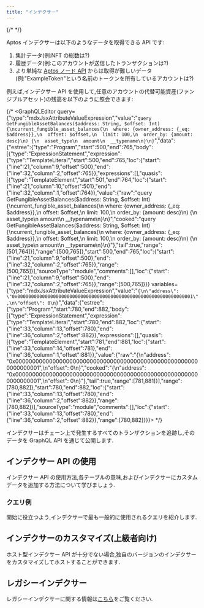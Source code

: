 ```yaml
---
title: "インデクサー"
---
```


{/* <IndexerBetaNotice></IndexerBetaNotice> */}

Aptos インデクサーは以下のようなデータを取得できる API です:

1. 集計データ(例:NFT の総数は?)
2. 履歴データ(例:このアカウントが送信したトランザクションは?)
3. より単純な [Aptos ノード API](/ja/build/apis/fullnode-rest-api) からは取得が難しいデータ(例:"ExampleToken"という名前のトークンを所有しているアカウントは?)


例えば,インデクサー API を使用して,任意のアカウントの代替可能資産(ファンジブルアセット)の残高を以下のように照会できます:

{/* <GraphQLEditor query={"type":"mdxJsxAttributeValueExpression","value":"`query GetFungibleAssetBalances($address: String, $offset: Int) {\ncurrent_fungible_asset_balances(\n  where: {owner_address: {_eq: $address}},\n  offset: $offset,\n  limit: 100,\n  order_by: {amount: desc}\n) {\n  asset_type\n  amount\n  __typename\n}\n}`","data":{"estree":{"type":"Program","start":500,"end":765,"body":[{"type":"ExpressionStatement","expression":{"type":"TemplateLiteral","start":500,"end":765,"loc":{"start":{"line":21,"column":9,"offset":500},"end":{"line":32,"column":2,"offset":765}},"expressions":[],"quasis":[{"type":"TemplateElement","start":501,"end":764,"loc":{"start":{"line":21,"column":10,"offset":501},"end":{"line":32,"column":1,"offset":764}},"value":{"raw":"query GetFungibleAssetBalances($address: String, $offset: Int) {\ncurrent_fungible_asset_balances(\n  where: {owner_address: {_eq: $address}},\n  offset: $offset,\n  limit: 100,\n  order_by: {amount: desc}\n) {\n  asset_type\n  amount\n  __typename\n}\n}","cooked":"query GetFungibleAssetBalances($address: String, $offset: Int) {\ncurrent_fungible_asset_balances(\n  where: {owner_address: {_eq: $address}},\n  offset: $offset,\n  limit: 100,\n  order_by: {amount: desc}\n) {\n  asset_type\n  amount\n  __typename\n}\n}"},"tail":true,"range":[501,764]}],"range":[500,765]},"start":500,"end":765,"loc":{"start":{"line":21,"column":9,"offset":500},"end":{"line":32,"column":2,"offset":765}},"range":[500,765]}],"sourceType":"module","comments":[],"loc":{"start":{"line":21,"column":9,"offset":500},"end":{"line":32,"column":2,"offset":765}},"range":[500,765]}}} variables={"type":"mdxJsxAttributeValueExpression","value":"`{\n\"address\": \"0x0000000000000000000000000000000000000000000000000000000000000001\",\n\"offset\": 0\n}`","data":{"estree":{"type":"Program","start":780,"end":882,"body":[{"type":"ExpressionStatement","expression":{"type":"TemplateLiteral","start":780,"end":882,"loc":{"start":{"line":33,"column":13,"offset":780},"end":{"line":36,"column":2,"offset":882}},"expressions":[],"quasis":[{"type":"TemplateElement","start":781,"end":881,"loc":{"start":{"line":33,"column":14,"offset":781},"end":{"line":36,"column":1,"offset":881}},"value":{"raw":"{\n\"address\": \"0x0000000000000000000000000000000000000000000000000000000000000001\",\n\"offset\": 0\n}","cooked":"{\n\"address\": \"0x0000000000000000000000000000000000000000000000000000000000000001\",\n\"offset\": 0\n}"},"tail":true,"range":[781,881]}],"range":[780,882]},"start":780,"end":882,"loc":{"start":{"line":33,"column":13,"offset":780},"end":{"line":36,"column":2,"offset":882}},"range":[780,882]}],"sourceType":"module","comments":[],"loc":{"start":{"line":33,"column":13,"offset":780},"end":{"line":36,"column":2,"offset":882}},"range":[780,882]}}}></GraphQLEditor> */}

<Aside type="note">
  インデクサーはチェーン上で発生するすべてのトランザクションを追跡し,そのデータを GraphQL API を通じて公開します.
</Aside>

## インデクサー API の使用

インデクサー API の使用方法,各テーブルの意味,およびインデクサーにカスタムデータを追加する方法について学びましょう.

<CardGrid>
  <LinkCard href="/ja/build/indexer/aptos-hosted" title="API へのアクセス" description="インデクサー API へのクエリ方法を学びます。" />

  <LinkCard href="/ja/build/indexer/indexer-reference" title="インデクサーテーブルリファレンス" description="インデクサーテーブルとそのスキーマの詳細なリファレンス。" />

  <LinkCard href="/ja/build/indexer/architecture" title="アーキテクチャ" description="インデクサーのアーキテクチャの詳細な説明。" />
</CardGrid>

### クエリ例

開始に役立つよう,インデクサーで最も一般的に使用されるクエリを紹介します.

<CardGrid>
  <LinkCard href="/ja/build/indexer/fungible-asset-balances" title="代替可能資産の残高を取得" description="アカウントが現在所有するすべての代替可能資産を取得します。" />

  <LinkCard href="/ja/build/indexer/account-transactions" title="アカウントのトランザクションを取得" description="アカウントに影響を与えるすべてのトランザクションを取得します。" />

  <LinkCard href="/ja/build/indexer/ans-lookup" title="Aptos 名を取得" description="アカウントに関連付けられた Aptos 名を取得します（ANS 経由）。" />

  <LinkCard href="/ja/build/indexer/fungible-asset-info" title="代替可能資産の情報を取得" description="特定の代替可能資産に関する詳細情報を取得します。" />

  <LinkCard href="/ja/build/indexer/get-nft-collections" title="NFT コレクションを取得" description="特定のアカウントが所有する NFT コレクションを取得します。" />

  <LinkCard href="/ja/build/indexer/get-nfts" title="NFT を取得" description="特定のアカウントが所有する個々の NFT を取得します。" />

  <LinkCard href="/ja/build/indexer/token-metadata" title="トークンメタデータを取得" description="特定のトークンのメタデータ情報を取得します。" />

  <LinkCard href="/ja/build/indexer/get-delegators" title="ステーキングプールの委任者数を取得" description="ステーキングプール内のアクティブな委任者数を取得します。" />
</CardGrid>

## インデクサーのカスタマイズ(上級者向け)

ホスト型インデクサー API が十分でない場合,独自のバージョンのインデクサーをカスタマイズしてホストすることができます.

<CardGrid>
  <LinkCard href="/ja/build/indexer/architecture" title="アーキテクチャ" description="インデクサーのアーキテクチャの詳細な説明。" />

  <LinkCard href="/ja/build/indexer/indexer-sdk" title="インデクサー SDK" description="インデクサー SDK でカスタムプロセッサを作成" />

  <LinkCard href="/ja/build/indexer/txn-stream" title="トランザクションストリーミングサービス" description="インデクサーが使用する GRPC トランザクションストリーミングサービス" />

  <LinkCard href="/ja/build/indexer/self-hosted" title="セルフホスト型インデクサー API" description="独自のインデクサー API をホストする" />
</CardGrid>

## レガシーインデクサー

レガシーインデクサーに関する情報は[こちら](/ja/build/indexer/legacy)をご覧ください.
